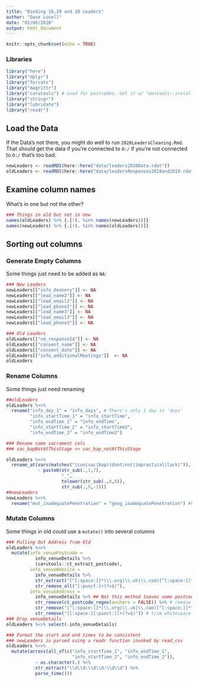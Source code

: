 ```yaml
---
title: "Binding 18,19 and 20 Leaders"
author: "Dave Lovell"
date: "01/06/2020"
output: html_document
---
```


```r
knitr::opts_chunk$set(echo = TRUE)
```

### Libraries
```r
library("here")
library("dplyr")
library("forcats")
library("magrittr")
library("carutools") # used for postcodes. Get it w/ "devtools::install_github("davelovellCARU/carutools")
library("stringr")
library("lubridate")
library("readr")
```

## Load the Data

If the Data's not there, you might do well to run `2020LeadersCleaning.Rmd`. That _should_ get the data if you're connected to `O:/` if you're not connected to `O:/` that's too bad.

```r
newLeaders <- readRDS(here::here("data/leaders2020Data.rdat"))
oldLeaders <- readRDS(here::here("data/leadersResponses2018and2019.rdat"))
```

## Examine column names

What's in one but not the other?

```r
### Things in old but not in new
names(oldLeaders) %>% {.[!(. %in% names(newLeaders))]}
names(newLeaders) %>% {.[!(. %in% names(oldLeaders))]}
```

## Sorting out columns

### Generate Empty Columns

Some things just need to be added as `NA`:

```r
### New Leaders
newLeaders[["info_deanery"]] <- NA
newLeaders[["lead_name2"]] <- NA
newLeaders[["lead_email2"]] <- NA
newLeaders[["lead_phone2"]] <- NA
newLeaders[["lead_name3"]] <- NA
newLeaders[["lead_email3"]] <- NA
newLeaders[["lead_phone3"]] <- NA

### Old Leaders
oldLeaders[["sm_responseId"]] <- NA
oldLeaders[["consent_name"]] <- NA
oldLeaders[["consent_date"]] <- NA
oldLeaders[["info_additionalMeetings"]]  <- NA
oldLeaders


```

### Rename Columns

Some things just need renaming

```r
##oldLeaders
oldLeaders %<>% 
  rename("info_day_1" = "info_days", # There's only 1 day in 'days'
         "info_startTime_1" = "info_startTime",
         "info_endTime_1" = "info_endTime",
         "info_startTime_2" = "info_startTime2",
         "info_endTime_2" = "info_endTime2")

### Rename some sacrament cols
### sac_bapNotAtThisStage >> sac_bap_notAtThisStage

oldLeaders %<>%
  rename_at(vars(matches("(con|sac|bap)(dont|not|impractical|lack)")),
            ~ paste0(str_sub(.,1,7),
                     "_",
                     tolower(str_sub(.,8,8)),
                     str_sub(.,9,-1)))
##newLeaders
newLeaders %<>%
  rename("mot_inadequatePenetration" = "geog_inadequatePenetration") #human error
```

### Mutate Columns

Some things in old could use a `mutate()` into several columns

```r
### Pulling Out Address from Old
oldLeaders %<>%
  mutate(info_venuePostcode = 
           info_venueDetails %>% 
           (carutools::ct_extract_postcode), 
         info_venueWebsite =
           info_venueDetails %>% 
           str_extract("[^[:space:]]*(\\.org|\\.uk|\\.com)[^[:space:]]*") %>% 
           str_remove_all("[:punct:]+(?=$)"),
         info_venueAddress = 
           info_venueDetails %>% ## Not this method leaves some postcodes in 'address', because they're not real postcodes. Probably fixable if you experiment with 0/O, but bun that amirite?
           str_remove(ct_postcode_regex(anchors = FALSE)) %>% # remove postcodes
           str_remove("[^[:space:]]*(\\.org|\\.uk|\\.com)[^[:space:]]*") %>% # remove website
           str_remove("[[:space:][:punct:]]+(?=$)")) # trim whitespace / trailing commas etc.
### Drop venueDetails
oldLeaders %<>% select(-info_venueDetails)

### Format the start and end times to be consistent
### newLeaders is parsed using a readr function invoked by read_csv
oldLeaders %<>%
  mutate(across(all_of(c("info_startTime_1", "info_endTime_1",
                         "info_startTime_2", "info_endTime_2")),
           ~ as.character(.) %>%
           str_extract("\\d\\d:\\d\\d:\\d\\d") %>%
           parse_time()))
```